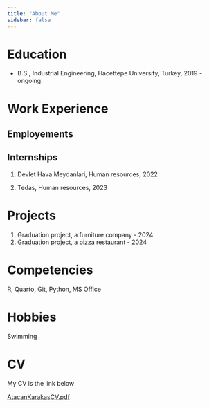 ```yaml
---
title: "About Me"
sidebar: false 
---
```


# Education

-   B.S., Industrial Engineering, Hacettepe University, Turkey, 2019 - ongoing.

# Work Experience

## Employements

## Internships

1.  Devlet Hava Meydanlari, Human resources, 2022

2.  Tedas, Human resources, 2023

# Projects
1.  Graduation project, a furniture company - 2024
2.  Graduation project, a pizza restaurant - 2024

# Competencies

R, Quarto, Git, Python, MS Office

# Hobbies

Swimming

# CV

My CV is the link below

[AtacanKarakasCV.pdf](https://drive.google.com/file/d/1m26DZFm2HocXbEE7gbapWvUAN1uEMKss/view?usp=drive_link)